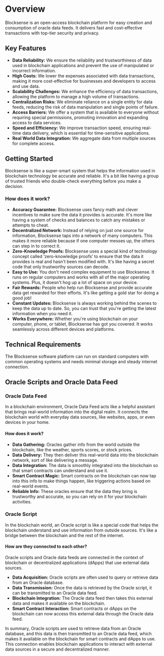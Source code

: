 # Overview

Blocksense is an open-access blockchain platform for easy creation and consumption of oracle data feeds. It delivers fast and cost-effective transactions with top-tier security and privacy.

## Key Features

- **Data Reliability:** We ensure the reliability and trustworthiness of data used in blockchain applications and prevent the use of manipulated or incorrect information.
- **High Costs:** We lower the expenses associated with data transactions, making it more cost-effective for businesses and developers to access and use data.
- **Scalability Challenges:** We enhance the efficiency of data transactions, allowing the platform to manage a high volume of transactions.
- **Centralization Risks:** We eliminate reliance on a single entity for data feeds, reducing the risk of data manipulation and single points of failure.
- **Access Barriers:** We offer a system that is available to everyone without requiring special permissions, promoting innovation and expanding access to data services.
- **Speed and Efficiency:** We improve transaction speed, ensuring real-time data delivery, which is essential for time-sensitive applications.
- **Real World Data Integration:** We aggregate data from multiple sources for complete access.

## Getting Started

Blocksense is like a super-smart system that helps the information used in blockchain technology be accurate and reliable. It's a bit like having a group of trusted friends who double-check everything before you make a decision.

### How does it work?

- **Accuracy Guarantee:** Blocksense uses fancy math and clever incentives to make sure the data it provides is accurate. It's more like having a system of checks and balances to catch any mistakes or attempts to cheat.
- **Decentralized Network:** Instead of relying on just one source for information, Blocksense taps into a network of many computers. This makes it more reliable because if one computer messes up, the others can step in to correct it.
- **Zero-Knowledge Proofs:** Blocksense uses a special kind of technology concept called ‘zero-knowledge proofs’ to ensure that the data it provides is real and hasn't been modified with. It's like having a secret code that only trustworthy sources can decode.
- **Easy to Use:** You don't need complex equipment to use Blocksense. It runs on regular computers and works with all of the major operating systems. Plus, it doesn't hog up a lot of space on your device.
- **Fair Rewards:** People who help run Blocksense and provide accurate data get rewarded for their efforts. It's like getting a gold star for doing a good job!
- **Constant Updates:** Blocksense is always working behind the scenes to keep the data up to date. So, you can trust that you're getting the latest information when you need it.
- **Works Everywhere:** Whether you're using blockchain on your computer, phone, or tablet, Blocksense has got you covered. It works seamlessly across different devices and platforms.

## Technical Requirements

The Blocksense software platform can run on standard computers with common operating systems and needs minimal storage and steady internet connection.

## Oracle Scripts and Oracle Data Feed

### Oracle Data Feed

In a blockchain environment, Oracle Data Feed acts like a helpful assistant that brings real-world information into the digital realm. It connects the blockchain world with everyday data sources, like websites, apps, or even devices in your home.

#### How does it work?

- **Data Gathering:** Oracles gather info from the world outside the blockchain, like the weather, sports scores, or stock prices.
- **Data Delivery:** They then deliver this real-world data into the blockchain network, sort of like delivering a message.
- **Data Integration:** The data is smoothly integrated into the blockchain so that smart contracts can understand and use it.
- **Smart Contract Magic:** Smart contracts on the blockchain can now tap into this info to make things happen, like triggering actions based on real-world events.
- **Reliable Info:** These oracles ensure that the data they bring is trustworthy and accurate, so you can rely on it for your blockchain activities.

### Oracle Script

In the blockchain world, an Oracle script is like a special code that helps the blockchain understand and use information from outside sources. It's like a bridge between the blockchain and the rest of the internet.

#### How are they connected to each other?

Oracle scripts and Oracle data feeds are connected in the context of blockchain or decentralized applications (dApps) that use external data sources.

- **Data Acquisition:** Oracle scripts are often used to query or retrieve data from an Oracle database.
- **Data Transmission:** Once the data is retrieved by the Oracle script, it can be transmitted to an Oracle data feed.
- **Blockchain Integration:** The Oracle data feed then takes this external data and makes it available on the blockchain.
- **Smart Contract Interaction:** Smart contracts or dApps on the blockchain can now access this external data through the Oracle data feed.

In summary, Oracle scripts are used to retrieve data from an Oracle database, and this data is then transmitted to an Oracle data feed, which makes it available on the blockchain for smart contracts and dApps to use. This connection enables blockchain applications to interact with external data sources in a secure and decentralized manner.
